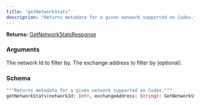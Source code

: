 ```yaml
---
title: "getNetworkStats"
description: "Returns metadata for a given network supported on Codex."
---
```


**Returns:** [GetNetworkStatsResponse](/api-reference/types/getnetworkstatsresponse)

### Arguments

<ResponseField name="networkId" type="Int!" required>
  The network Id to filter by.
</ResponseField>

<ResponseField name="exchangeAddress" type="String">
  The exchange address to filter by (optional).
</ResponseField>

### Schema


```graphql 
"""Returns metadata for a given network supported on Codex."""
getNetworkStats(networkId: Int!, exchangeAddress: String): GetNetworkStatsResponse
```
